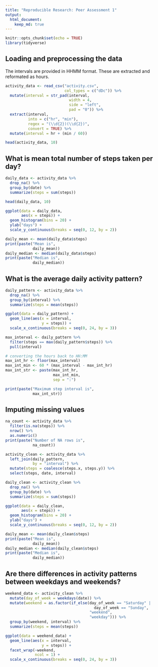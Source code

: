 ```yaml
---
title: "Reproducible Research: Peer Assessment 1"
output: 
  html_document:
    keep_md: true
---
```


```r
knitr::opts_chunk$set(echo = TRUE)
library(tidyverse)
```

## Loading and preprocessing the data

The intervals are provided in HHMM format.
These are extracted and reformated as hours.

```r
activity_data <- read_csv("activity.csv",
                          col_types = c("dDc")) %>%
  mutate(interval = str_pad(interval,
                            width = 4,
                            side = "left",
                            pad = "0")) %>%
  extract(interval,
          into = c("hr", "min"),
          regex = "(\\d{2})(\\d{2})",
          convert = TRUE) %>%
  mutate(interval = hr + (min / 60))

head(activity_data, 10)
```


## What is mean total number of steps taken per day?

```r
daily_data <- activity_data %>%
  drop_na() %>%
  group_by(date) %>%
  summarize(steps = sum(steps))

head(daily_data, 10)

ggplot(data = daily_data,
       aes(x = steps)) +
  geom_histogram(bins = 20) +
  ylab("days") +
  scale_y_continuous(breaks = seq(0, 12, by = 2))

daily_mean <- mean(daily_data$steps)
print(paste("Mean is",
            daily_mean))
daily_median <- median(daily_data$steps)
print(paste("Median is",
            daily_median))
```

## What is the average daily activity pattern?

```r
daily_pattern <- activity_data %>%
  drop_na() %>%
  group_by(interval) %>%
  summarize(steps = mean(steps))

ggplot(data = daily_pattern) +
  geom_line(aes(x = interval,
                y = steps)) +
  scale_x_continuous(breaks = seq(0, 24, by = 3))

max_interval <- daily_pattern %>%
  filter(steps == max(daily_pattern$steps)) %>%
  pull(interval)

# converting the hours back to HH:MM
max_int_hr <- floor(max_interval)
max_int_min <- 60 * (max_interval - max_int_hr)
max_int_str <- paste(max_int_hr,
                     max_int_min,
                     sep = ":")

print(paste("Maximum step interval is",
            max_int_str))
```

## Imputing missing values

```r
na_count <- activity_data %>%
  filter(is.na(steps)) %>%
  nrow() %>%
  as.numeric()
print(paste("Number of NA rows is",
            na_count))

activity_clean <- activity_data %>%
  left_join(daily_pattern,
            by = "interval") %>%
  mutate(steps = coalesce(steps.x, steps.y)) %>%
  select(steps, date, interval)

daily_clean <- activity_clean %>%
  drop_na() %>%
  group_by(date) %>%
  summarize(steps = sum(steps))

ggplot(data = daily_clean,
       aes(x = steps)) +
  geom_histogram(bins = 20) +
  ylab("days") +
  scale_y_continuous(breaks = seq(0, 12, by = 2))

daily_mean <- mean(daily_clean$steps)
print(paste("Mean is",
            daily_mean))
daily_median <- median(daily_clean$steps)
print(paste("Median is",
            daily_median))
```

## Are there differences in activity patterns between weekdays and weekends?

```r
weekend_data <- activity_clean %>%
  mutate(day_of_week = weekdays(date)) %>%
  mutate(weekend = as.factor(if_else(day_of_week == "Saturday" |
                                       day_of_week == "Sunday",
                                     "weekend",
                                     "weekday"))) %>%
  group_by(weekend, interval) %>%
  summarize(steps = mean(steps))

ggplot(data = weekend_data) +
  geom_line(aes(x = interval,
                y = steps)) +
  facet_wrap(~weekend,
             ncol = 1) +
  scale_x_continuous(breaks = seq(0, 24, by = 3))
```